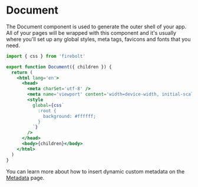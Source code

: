 <Metadata
  title='Getting Started: Document'
  description='Learn how to configure the root document in a new Firebolt app.'
/>

# Document

The Document component is used to generate the outer shell of your app. All of your pages will be wrapped with this component and it's usually where you'll set up any global styles, meta tags, favicons and fonts that you need.

```jsx title='components/Document.js' lineNumbers
import { css } from 'firebolt'

export function Document({ children }) {
  return (
    <html lang='en'>
      <head>
        <meta charSet='utf-8' />
        <meta name='viewport' content='width=device-width, initial-scale=1' />
        <style
          global={css`
            :root {
              background: #ffffff;
            }
          `}
        />
      </head>
      <body>{children}</body>
    </html>
  )
}
```

You can learn more about how to insert dynamic custom metadata on the [Metadata](/docs/metadata) page.
